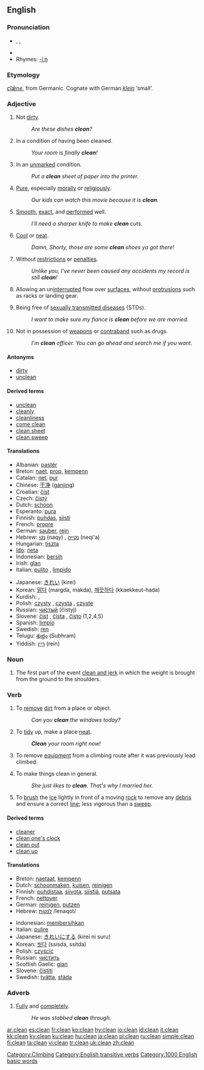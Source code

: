 {{wikipedia}}
==English==

===Pronunciation===
* {{AHD|klēn}}, {{IPA|/kliːn/}}, {{SAMPA|/kli:n/}}
*{{audio|en-us-clean.ogg|Audio (US)}}
*Rhymes: [[Rhymes:English:-iːn|-iːn]]

===Etymology===
{{OE.}} ''[[clæne|clǣne]]'', from Germanic.  Cognate with German ''[[klein]]'' ‘small’.

=== Adjective ===
{{en-adj|er}}

#Not [[dirty]].
#:''Are these dishes '''clean'''?''
#In a condition of having been cleaned.
#: ''Your room is finally '''clean'''! ''
#In an [[unmarked]] condition.
#:''Put a '''clean''' sheet of paper into the printer.''
#[[Pure]], especially [[morally]] or [[religiously]].
#:''Our kids can watch this movie because it is '''clean'''.''
#[[Smooth]], [[exact]], and [[performed]] well.
#:''I'll need a sharper knife to make '''clean''' cuts.''
#{{colloquial}} [[Cool]] or [[neat]].
#: ''Damn, Shorty, those are some '''clean''' shoes ya got there!''
#{{context|of a criminal record or driver's [[license]]}} Without [[restriction]]s or [[penalties]].
#: ''Unlike you, I've never been caused any accidents my record is still '''clean'''!''
#{{context|aerodynamics}} Allowing an un[[interrupted]] flow over [[surface]]s, without [[protrusion]]s such as racks or landing gear.
#{{context|health]]}} Being free of [[sexually transmitted disease]]s {STDs).
#: ''I want to make sure my fiance is '''clean''' before we are married.''
#Not in possession of [[weapon]]s or [[contraband]] such as drugs. 
#:''I'm '''clean''' officer.  You can go ahead and search me if you want. ''

====Antonyms====
*[[dirty]]
*[[unclean]]

====Derived terms====
*[[unclean]]
*[[cleanly]]
*[[cleanliness]]
*[[come clean]]
*[[clean sheet]]
*[[clean sweep]]

==== Translations ====
{{top}}
*Albanian: [[pastër]]
*Breton: [[naet]], [[prop]], [[kempenn]]
*Catalan: [[net]], [[pur]]
*Chinese: [[干净]] ([[ganjing]])
*Croatian: [[čist]]
*Czech: [[čistý]]
*Dutch: [[schoon]]
*Esperanto: [[pura]]
*Finnish: [[puhdas]], [[siisti]]
*French: [[propre]]
*German: [[sauber]], [[rein]]
*Hebrew: [[נקי]] (naqy) {{m}}, [[נקייה]] (neqi'a) {{f}}
*Hungarian: [[tiszta]]
*[[Ido]]: [[neta]]
*Indonesian: [[bersih]]
*Irish: [[glan]]
*Italian: [[pulito]] {{m}}, [[limpido]] {{m}}
{{mid}}
*Japanese: [[きれい]] (kirei)
*Korean: [[맑다]] (margda, makda), [[깨끗하다]] (kkaekkeut-hada)
*Kurdish: {{KUchar|[[پاک]]}}, {{KUchar|[[خاوێن]]}}
*Polish: [[czysty]] {{m}}, [[czysta]] {{f}}, [[czyste]] {{n}}
*Russian: [[чистый|чи́стый]] (čistyj) {{m}}
*Slovene: [[čist]] {{m}}, [[čista]] {{f}}, [[čisto]] {{n}} (1,2,4,5)
*Spanish: [[limpio]]
*Swedish: [[ren]]
*Telugu: [[శుభ్రం]] (Subhram)
*Yiddish: [[ריין]] (rein)
{{bottom}}

===Noun===
{{en-noun}}

#{{weightlifting}} The first part of the event [[clean and jerk]] in which the weight is brought from the ground to the shoulders.

===Verb===
{{en-verb}}
#{{transitive}} To [[remove]] [[dirt]] from a place or object.
#: ''Can you '''clean''' the windows today?''
#{{transitive}} To [[tidy]] up, make a place [[neat]].
#: '' '''Clean''' your room right now!''
#{{context|transitive|climbing}} To remove [[equipment]] from a climbing route after it was previously lead climbed.
#{{intransitive}} To make things clean in general.
#:''She just likes to '''clean'''. That's why I married her.''
#{{context|intransitive|curling}} To [[brush]] the [[ice]] lightly in front of a moving [[rock]] to remove any [[debris]] and ensure a correct [[line]]; less vigorous than a [[sweep]]. 

====Derived terms====
*[[cleaner]]
*[[clean one's clock]]
*[[clean out]]
*[[clean up]]

==== Translations ====
{{top}}
*Breton: [[naetaat]], [[kempenn]]
*Dutch: [[schoonmaken]], [[kuisen]], [[reinigen]]
*Finnish: [[puhdistaa]], [[siivota]], [[siistiä]], [[putsata]]
*French: [[nettoyer]]
*German: [[reinigen]], [[putzen]]
*Hebrew: [[:he:לנקות|לנקות]] /lenaqot/
{{mid}}
*Indonesian: [[bersih|membersihkan]]
*Italian: [[pulire]]
*Japanese: [[きれい]]にする (kirei ni suru)
*Korean: [[씻다]] (ssisda, ssitda)
*Polish: [[czyścić]]
*Russian: [[:ru:чистить|чи́стить]]
*Scottish Gaelic: [[glan]]
*Slovene: [[čistiti]]
*Swedish: [[tvätta]], [[städa]]
{{bottom}}


===Adverb===
{{en-adv|er}}

#[[Fully]] and [[completely]].
#: ''He was stabbed  '''clean''' through.''

[[Category:Climbing]]

[[Category:English transitive verbs]]
[[Category:1000 English basic words]]

[[ar:clean]]
[[es:clean]]
[[fr:clean]]
[[ko:clean]]
[[hy:clean]]
[[io:clean]]
[[id:clean]]
[[it:clean]]
[[kk:clean]]
[[ky:clean]]
[[ku:clean]]
[[hu:clean]]
[[ja:clean]]
[[pl:clean]]
[[ru:clean]]
[[simple:clean]]
[[fi:clean]]
[[ta:clean]]
[[vi:clean]]
[[tr:clean]]
[[uk:clean]]
[[zh:clean]]